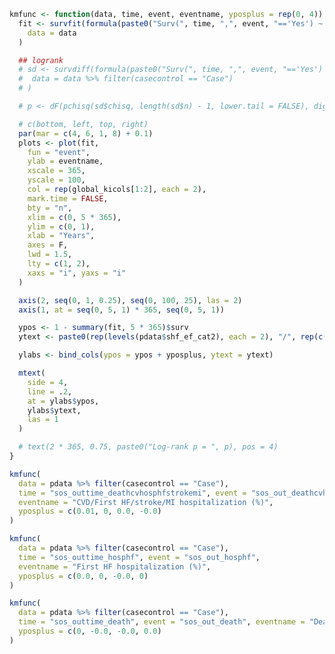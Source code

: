 ```r

kmfunc <- function(data, time, event, eventname, yposplus = rep(0, 4)) {
  fit <- survfit(formula(paste0("Surv(", time, ",", event, "=='Yes') ~ shf_ef_cat2 + sos_com_ra")),
    data = data
  )

  ## logrank
  # sd <- survdiff(formula(paste0("Surv(", time, ",", event, "=='Yes') ~ shf_ef_cat + sos_com_ra")),
  #  data = data %>% filter(casecontrol == "Case")
  # )

  # p <- dF(pchisq(sd$chisq, length(sd$n) - 1, lower.tail = FALSE), dig = 3, p = TRUE)

  # c(bottom, left, top, right)
  par(mar = c(4, 6, 1, 8) + 0.1)
  plots <- plot(fit,
    fun = "event",
    ylab = eventname,
    xscale = 365,
    yscale = 100,
    col = rep(global_kicols[1:2], each = 2),
    mark.time = FALSE,
    bty = "n",
    xlim = c(0, 5 * 365),
    ylim = c(0, 1),
    xlab = "Years",
    axes = F,
    lwd = 1.5,
    lty = c(1, 2),
    xaxs = "i", yaxs = "i"
  )

  axis(2, seq(0, 1, 0.25), seq(0, 100, 25), las = 2)
  axis(1, at = seq(0, 5, 1) * 365, seq(0, 5, 1))

  ypos <- 1 - summary(fit, 5 * 365)$surv
  ytext <- paste0(rep(levels(pdata$shf_ef_cat2), each = 2), "/", rep(c("No RA", "RA"), 2))

  ylabs <- bind_cols(ypos = ypos + yposplus, ytext = ytext)

  mtext(
    side = 4,
    line = .2,
    at = ylabs$ypos,
    ylabs$ytext,
    las = 1
  )

  # text(2 * 365, 0.75, paste0("Log-rank p = ", p), pos = 4)
}
```

```r
kmfunc(
  data = pdata %>% filter(casecontrol == "Case"),
  time = "sos_outtime_deathcvhosphfstrokemi", event = "sos_out_deathcvhosphfstrokemi",
  eventname = "CVD/First HF/stroke/MI hospitalization (%)",
  yposplus = c(0.01, 0, 0.0, -0.0)
)
```

```r
kmfunc(
  data = pdata %>% filter(casecontrol == "Case"),
  time = "sos_outtime_hosphf", event = "sos_out_hosphf",
  eventname = "First HF hospitalization (%)",
  yposplus = c(0.0, 0, -0.0, 0)
)
```

```r
kmfunc(
  data = pdata %>% filter(casecontrol == "Case"),
  time = "sos_outtime_death", event = "sos_out_death", eventname = "Death (%)",
  yposplus = c(0, -0.0, -0.0, 0.0)
)
```
